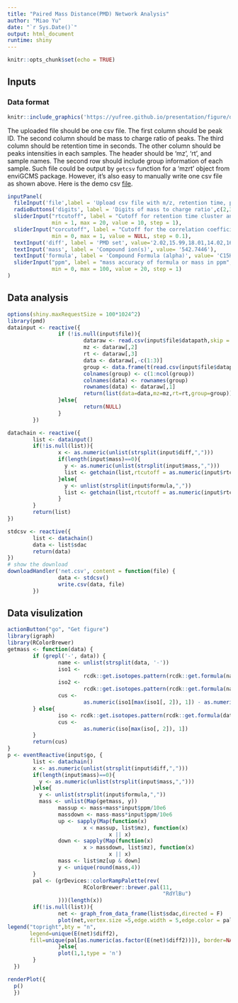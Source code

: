 ```yaml
---
title: "Paired Mass Distance(PMD) Network Analysis"
author: "Miao Yu"
date: "`r Sys.Date()`"
output: html_document
runtime: shiny
---
```


```r
knitr::opts_chunk$set(echo = TRUE)
```

## Inputs

### Data format

```r
knitr::include_graphics('https://yufree.github.io/presentation/figure/democsv.png')
```

The uploaded file should be one csv file. The first column should be peak ID. The second column should be mass to charge ratio of peaks. The third column should be retention time in seconds. The other column should be peaks intensities in each samples. The header should be 'mz', 'rt', and sample names. The second row should include group information of each sample. Such file could be output by `getcsv` function for a 'mzrt' object from enviGCMS package. However, it's also easy to manually write one csv file as shown above. Here is the demo csv [file](https://raw.githubusercontent.com/yufree/rmwf/master/inst/demodata/tbbpamzrt.csv).

```r
inputPanel(
  fileInput('file',label = 'Upload csv file with m/z, retention time, peaklist and group info',accept = c('.csv')),
  radioButtons('digits', label = 'Digits of mass to charge ratio',c(2,3),selected = 2),
  sliderInput("rtcutoff", label = "Cutoff for retention time cluster analysis:",
              min = 1, max = 20, value = 10, step = 1),
  sliderInput("corcutoff", label = "Cutoff for the correlation coefficient",
              min = 0, max = 1, value = NULL, step = 0.1),
  textInput('diff', label = 'PMD set', value='2.02,15.99,18.01,14.02,162.05'),
  textInput('mass', label = 'Compound ion(s)', value= '542.7446'),
  textInput('formula', label = 'Compound Formula (alpha)', value= 'C15H11Br4O2'),
  sliderInput("ppm", label = "mass accuracy of formula or mass in ppm",
              min = 0, max = 100, value = 20, step = 1)
)
```

## Data analysis

```r
options(shiny.maxRequestSize = 100*1024^2)
library(pmd)
datainput <- reactive({
                if (!is.null(input$file)){
                        dataraw <- read.csv(input$file$datapath,skip = 1)
                        mz <- dataraw[,2]
                        rt <- dataraw[,3]
                        data <- dataraw[,-c(1:3)]
                        group <- data.frame(t(read.csv(input$file$datapath,nrows = 1)[-(1:3)]))
                        colnames(group) <- c(1:ncol(group))
                        colnames(data) <- rownames(group)
                        rownames(data) <- dataraw[,1]
                        return(list(data=data,mz=mz,rt=rt,group=group))
                }else{
                        return(NULL)
                }
        })

datachain <- reactive({
        list <- datainput()
        if(!is.null(list)){
                x <- as.numeric(unlist(strsplit(input$diff,",")))
                if(length(input$mass)==0){
                  y <- as.numeric(unlist(strsplit(input$mass,",")))
                  list <- getchain(list,rtcutoff = as.numeric(input$rtcutoff),accuracy = 4,digits=as.numeric(input$digits), mass = y, diff = x, corcutoff=as.numeric(input$corcutoff))
                }else{
                  y <- unlist(strsplit(input$formula,","))
                  list <- getchain(list,rtcutoff = as.numeric(input$rtcutoff),accuracy = 4,digits=as.numeric(input$digits), mass = y, diff = x, corcutoff=as.numeric(input$corcutoff), ppm = input$ppm)
                }
        }
        return(list)
})

stdcsv <- reactive({
        list <- datachain()
        data <- list$sdac
        return(data)
})
# show the download
downloadHandler('net.csv', content = function(file) {
                data <- stdcsv()
                write.csv(data, file)
        })

```

## Data visulization

```r
actionButton("go", "Get figure")
library(igraph)
library(RColorBrewer)
getmass <- function(data) {
        if (grepl('-', data)) {
                name <- unlist(strsplit(data, '-'))
                iso1 <-
                        rcdk::get.isotopes.pattern(rcdk::get.formula(name[1]))
                iso2 <-
                        rcdk::get.isotopes.pattern(rcdk::get.formula(name[2]))
                cus <-
                        as.numeric(iso1[max(iso1[, 2]), 1]) - as.numeric(iso2[max(iso2[, 2]), 1])
        } else{
                iso <- rcdk::get.isotopes.pattern(rcdk::get.formula(data))
                cus <-
                        as.numeric(iso[max(iso[, 2]), 1])
        }
        return(cus)
}
p <- eventReactive(input$go, {
        list <- datachain()
        x <- as.numeric(unlist(strsplit(input$diff,",")))
        if(length(input$mass)==0){
          y <- as.numeric(unlist(strsplit(input$mass,",")))
        }else{
          y <- unlist(strsplit(input$formula,","))
          mass <- unlist(Map(getmass, y))
                massup <- mass+mass*input$ppm/10e6
                massdown <- mass-mass*input$ppm/10e6
                up <- sapply(Map(function(x)
                        x < massup, list$mz), function(x)
                                x || x)
                down <- sapply(Map(function(x)
                        x > massdown, list$mz), function(x)
                                x || x)
                mass <- list$mz[up & down]
                y <- unique(round(mass,4))
        }
        pal <- (grDevices::colorRampPalette(rev(
                        RColorBrewer::brewer.pal(11,
                                                 "RdYlBu")
                )))(length(x))
        if(!is.null(list)){
                net <- graph_from_data_frame(list$sdac,directed = F)
                plot(net,vertex.size =5,edge.width = 5,edge.color = pal[as.numeric(as.factor(E(net)$diff2))],vertex.label=ifelse(round(as.numeric(V(net)$name),4) %in% y,'Compound',NA),vertex.label.dist=1,vertex.color=ifelse(round(as.numeric(V(net)$name),4) %in% y,'red','black'),main = 'PMD network')
legend("topright",bty = "n",
       legend=unique(E(net)$diff2),
       fill=unique(pal[as.numeric(as.factor(E(net)$diff2))]), border=NA,horiz = F)
                }else{
                plot(1,1,type = 'n')
        }
  })

renderPlot({
  p()
  })
```


